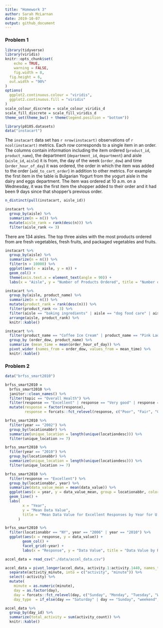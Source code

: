 ```yaml
---
title: "Homework 3"
author: Sarah McLarnan
date: 2019-10-07
output: github_document
---
```


### Problem 1
```r
library(tidyverse)
library(viridis)
knitr::opts_chunk$set(
	echo = TRUE,
	warning = FALSE,
	fig.width = 8, 
  fig.height = 6,
  out.width = "90%"
)
options(
  ggplot2.continuous.colour = "viridis",
  ggplot2.continuous.fill = "viridis"
)
scale_colour_discrete = scale_colour_viridis_d
scale_fill_discrete = scale_fill_viridis_d
theme_set(theme_bw() + theme(legend.position = "bottom"))
```

```r
library(p8105.datasets)
data("instacart")
```
The `instacart` data set has `r nrow(instacart)` observations of `r ncol(instacart)` metrics. Each row corresponds to a single item in an order. The columns contain information including the item ordered (`product_id`, `product_name`), the department (`department_id`, `department`) and aisle (`aisle_id`, `aisle`) it is from, the day of the week (`order_dow`) and time (`order_hour_of_day`) it was ordered, the order in which the item was added to the order (`add_to_cart_order`) in addition to other metrics. For example the first item in the table is Bulgarian Yogurt from the yogurt aisle in the dairy and eggs department. The item was ordered at 10 a.m. on a Wednesday, it was the first item the shopper added to their order and it had been 9 days since that shopper's previous order. 

```r
n_distinct(pull(instacart, aisle_id))

instacart %>%
  group_by(aisle) %>%
  summarize(n = n()) %>%
  mutate(aisle_rank = rank(desc(n))) %>%
  filter(aisle_rank <= 3)
```
There are 134 aisles. The top three aisles with the most products ordered from are fresh vegetables, fresh fruits, and packaged vegetables and fruits. 

```r
instacart %>%
  group_by(aisle) %>%
  summarize(n = n()) %>%
  filter(n > 10000) %>%
  ggplot(aes(x = aisle, y = n)) + 
  geom_col() +
  theme(axis.text.x = element_text(angle = 90)) +
  labs(x = "Aisle", y = "Number of Products Ordered", title = "Number of Products Ordered from Aisle")
```
```r
instacart %>%
  group_by(aisle, product_name) %>%
  summarize(n = n()) %>%
  mutate(product_rank = rank(desc(n))) %>%
  filter(product_rank <= 3) %>%
  filter(aisle == "baking ingredients" | aisle == "dog food care" | aisle == "packaged vegetables fruits") %>%
  arrange(aisle, product_rank) %>%
  knitr::kable()
```
```r
instacart %>%
  filter(product_name == "Coffee Ice Cream" | product_name == "Pink Lady Apples") %>%
  group_by (order_dow, product_name) %>%
  summarize (mean_time = mean(order_hour_of_day)) %>%
  pivot_wider (names_from = order_dow, values_from = mean_time) %>%
  knitr::kable()
```
### Problem 2
```r
data("brfss_smart2010")

brfss_smart2010 = 
  brfss_smart2010 %>%
  janitor::clean_names() %>%
  filter(topic == "Overall Health") %>%
  filter(response == "Excellent" | response == "Very good" | response == "Good" | response == "Fair" | response == "Poor") %>%
  mutate(response = factor(response), 
         response = forcats::fct_relevel(response, c("Poor", "Fair", "Good", "Very good", "Excellent"))) 
```
```r
brfss_smart2010 %>%
  filter(year == "2002") %>%
  group_by(locationabbr) %>%
  summarize(unique_location = length(unique(locationdesc))) %>%
  filter(unique_location >= 7)

brfss_smart2010 %>%
  filter(year == "2010") %>%
  group_by(locationabbr) %>%
  summarize(unique_location = length(unique(locationdesc))) %>%
  filter(unique_location >= 7)
```
```r
brfss_smart2010 %>%
  filter(response == "Excellent") %>%
  group_by(locationabbr, year) %>%
  summarize(data_value_mean = mean(data_value)) %>%
  ggplot(aes(x = year, y = data_value_mean, group = locationabbr, color = locationabbr)) +
  geom_line() +
  labs(
        x = "Year", 
        y = "Mean Data Value", 
        title = "Mean Data Value for Excellent Responses by Year for U.S. States"
      )
```
```r
brfss_smart2010 %>%
  filter(locationabbr == "NY", year == "2006" | year == "2010") %>%
  ggplot(aes(x = response, y = data_value)) +
        geom_col() +
        facet_grid(~year) +
        labs(x = "Response", y = "Data Value", title = "Data Value by Response at NY locations in 2006 and 2010")
```
```r
accel_data = read_csv("./data/accel_data.csv") 

accel_data = pivot_longer(accel_data, activity.1:activity.1440, names_to = "activity_minute", values_to = "activity_count") %>%
  separate(activity_minute, into = c("activity", "minute")) %>%
  select(-activity) %>%
  mutate(
    minute = as.numeric(minute),
    day = as.factor(day),
    day = forcats::fct_relevel(day, c("Sunday", "Monday", "Tuesday", "Wednesday", "Thursday", "Friday", "Saturday")),
    day_type  = if_else(day == "Saturday" | day == "Sunday", "weekend", "weekday"))
```
```r
accel_data %>%
  group_by(day_id) %>%
  summarize(total_activity = sum(activity_count)) %>%
  knitr::kable()
```




